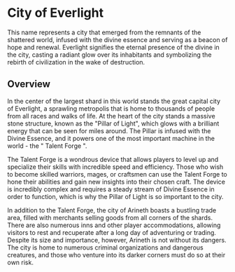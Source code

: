 # City of Everlight

This name represents a city that emerged from the remnants of the shattered world, infused with the divine essence and serving as a beacon of hope and renewal. Everlight signifies the eternal presence of the divine in the city, casting a radiant glow over its inhabitants and symbolizing the rebirth of civilization in the wake of destruction.

## Overview 

In the center of the largest shard in this world stands the great capital city of Everlight, a sprawling metropolis that is home to thousands of people from all races and walks of life. At the heart of the city stands a massive stone structure, known as the "Pillar of Light", which glows with a brilliant energy that can be seen for miles around. The Pillar is infused with the Divine Essence, and it powers one of the most important machine in the world - the " Talent Forge ". 

The Talent Forge is a wondrous device that allows players to level up and specialize their skills with incredible speed and efficiency. Those who wish to become skilled warriors, mages, or craftsmen can use the Talent Forge to hone their abilities and gain new insights into their chosen craft. The device is incredibly complex and requires a steady stream of Divine Essence in order to function, which is why the Pillar of Light is so important to the city. 

In addition to the Talent Forge, the city of Arineth boasts a bustling trade area, filled with merchants selling goods from all corners of the shards. There are also numerous inns and other player accommodations, allowing visitors to rest and recuperate after a long day of adventuring or trading. Despite its size and importance, however, Arineth is not without its dangers. The city is home to numerous criminal organizations and dangerous creatures, and those who venture into its darker corners must do so at their own risk. 


<Disclaimer />